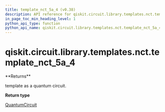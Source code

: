 ```yaml
---
title: template_nct_5a_4 (v0.38)
description: API reference for qiskit.circuit.library.templates.nct.template_nct_5a_4 in qiskit v0.38
in_page_toc_min_heading_level: 1
python_api_type: function
python_api_name: qiskit.circuit.library.templates.nct.template_nct_5a_4
---
```


<span id="qiskit-circuit-library-templates-nct-template-nct-5a-4" />

# qiskit.circuit.library.templates.nct.template\_nct\_5a\_4

<Function id="qiskit.circuit.library.templates.nct.template_nct_5a_4" isDedicatedPage={true} github="https://github.com/qiskit/qiskit/tree/stable/0.21/qiskit/circuit/library/templates/nct/template_nct_5a_4.py" signature="template_nct_5a_4()">
  **Returns**

  template as a quantum circuit.

  **Return type**

  [QuantumCircuit](qiskit.circuit.QuantumCircuit "qiskit.circuit.QuantumCircuit")
</Function>

